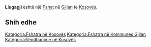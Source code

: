 {{Fshat në Kosovës
 | Emri                = Llugagji
| sqi_D_name = Llugagji
| sqi_D_FULL_NAME_RO = Llugagji
| sqi_D_FULL_NAME_ND_RO = Llugagji
| sqi_D_SORT_NAME_RG = LLUGAGJI
| sqi_D_FULL_NAME_RG = Llugagji
| sqi_D_FULL_NAME_ND_RG = Llugagji
| sqi_V_name = Llugaxhi
| sqi_V_FULL_NAME_RO = Llugaxhi
| sqi_V_FULL_NAME_ND_RO = Llugaxhi
| sqi_V_SORT_NAME_RG = LLUGAXHI
| sqi_V_FULL_NAME_RG = Llugaxhi
| sqi_V_FULL_NAME_ND_RG = Llugaxhi
| srp_N_name = Lugađija
| srp_N_FULL_NAME_RO = Lugađija
| srp_N_FULL_NAME_ND_RO = Lugadija
| srp_N_SORT_NAME_RG = LUGADIJA
| srp_N_FULL_NAME_RG = Lugađija
| srp_N_FULL_NAME_ND_RG = Lugadija
| srp_NS_name = Лугхађија
| srp_NS_FULL_NAME_RO = Лугхађија
| srp_NS_FULL_NAME_ND_RO = Лугхађија
| srp_NS_SORT_NAME_RG = ЛУГХАЂИЈА
| srp_NS_FULL_NAME_RG = Лугхађија
| srp_NS_FULL_NAME_ND_RG = Лугхађија
| srp_V_name = Lukaćija
| srp_V_FULL_NAME_RO = Lukaćija
| srp_V_FULL_NAME_ND_RO = Lukacija
| srp_V_SORT_NAME_RG = LUKACIJA
| srp_V_FULL_NAME_RG = Lukaćija
| srp_V_FULL_NAME_ND_RG = Lukacija

 | Emri (Rasa dhanore) = 
 | Figura              = 
 | Shteti              = Kosovo
 | Komuna              = Gjilan
 | Kodi postar         = 
 | Sipërfaqja          = 

 | Popullsia           = 

 | Regj. i popullsisë  = 
 | Dend. e popullsisë  = 
 | Faqja zyrtare       = 
 <!--- Koordinatat ----> 
 | Gjerësia            = 42.556667
 | Gjatësia            = 20.473056
 | Lartësia            = 
}}
'''Llugagji''' është një [[Fshat]] në [[Gjilan]] të [[Kosovës]].

<!-- == Gjeografia == -->
<!-- == Historia == -->
<!-- == Demografia == -->
== Shih edhe ==
{{Komuna Gjilan}}
{{Kosovo-Administrata-Cung}}

[[Kategoria:Fshatra në Kosovës]]
[[Kategoria:Fshatra në Kommunes Gjilan]]
[[Kategoria:Vendbanime në Kosovës]]